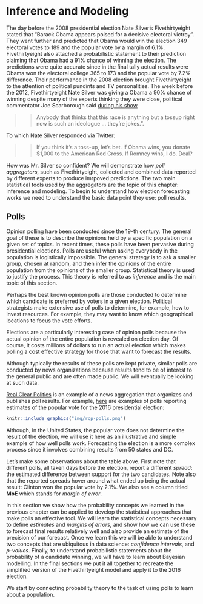 # Inference and Modeling 

The day before the 2008 presidential election Nate Silver's Fivethirtyeight stated that "Barack Obama appears poised for a decisive electoral victroy". They went further and predicted that Obama would win the election 349 electoral votes to 189 and the popular vote by a margin of 6.1%. Fivethirtyeight also attached a probabilistic statement to their prediction claiming that Obama had a 91% chance of winning the election. The predictions were quite accurate since in the final tally actual results were Obama won the electoral college 365 to 173 and the popular vote by 7.2% difference. Their performance in the 2008 election brought Fivethirtyeight to the attention of political pundints and TV personalities. The week before the 2012, Fivethirtyeight Nate Silver was giving a Obama a 90% chance of winning despite many of the experts thinking  they were close, political commentator Joe Scarborough said [during his show](https://www.youtube.com/watch?v=TbKkjm-gheY) 

>>Anybody that thinks that this race is anything but a tossup right now is such an ideologue ... they're jokes.". 

To which Nate Silver responded via Twitter:

>> If you think it's a toss-up, let's bet. If Obama wins, you donate $1,000 to the American Red Cross. If Romney wins, I do. Deal?

How was Mr. Silver so confident? We will demonstrate how _poll aggregators_, such as Fivethirtyeight, collected and combined data reported by different experts to produce imrpoved predictions. The two main statistical tools used by the aggregators are the topic of this chapter: inference and modeling. To begin to understand how election forecasting works we need to understand the basic data point they use: poll results.


## Polls

Opinion polling have been conducted since the 19-th century. The general goal of these is to describe the opinions held by a specific population on a given set of topics. In recent times, these polls have been pervasive during presidential elections. Polls are useful when asking everybody in the population is logistically impossible. The general strategy is to ask a smaller group, chosen at random, and then infer the opinions of the entire population from the opinions of the smaller group. Statistical theory is used to justify the process. This theory is referred to as  _inference_ and is the main topic of this section.

Perhaps the best known opinion polls are those conducted to determine which candidate is preferred by voters in a given election. Political strategists make extensive use of polls to determine, for example, how to invest resources. For example, they may want to know which geographical locations to focus the vote efforts. 

Elections are a particularly interesting case of opinion polls  because the actual opinion of the entire population is revealed on election day. Of course, it costs millions of dollars to run an actual election which makes polling a cost effective strategy for those that want to forecast the results. 

Although typically the results of these polls are kept private, similar polls are conducted by news organizations because results tend to be of interest to the general public and are often made public. We will eventually be looking at such data.

[Real Clear Politics](http://www.realclearpolitics.com) is an example of a news aggregation that organizes and publishes poll results. For example, [here](http://www.realclearpolitics.com/epolls/2016/president/us/general_election_trump_vs_clinton-5491.html) are examples of polls reporting estimates of the popular vote for the 2016 presidential election:

```r
knitr::include_graphics("img/rcp-polls.png")
```

Although, in the United States, the popular vote does not determine the result of the election, we will use it here as an illustrative and simple example of how well polls work. Forecasting the election is a more complex process since it involves combining results from 50 states and DC.

Let's make some observations about the table above. First note that different polls, all taken days before the election, report a different _spread_:  the estimated difference between support for the two candidates. Note also that the reported spreads hover around what ended up being the actual result: Clinton won the popular vote by 2.1%. We also see a column titled **MoE** which stands for  _margin of error_. 

In this section we show how the probability concepts we learned in the previous chapter can be applied to develop the statistical approaches that make polls an effective tool. We will learn the statistical concepts necessary to define _estimates_ and _margins of errors_, and show how we can use these to forecast final results relatively well and also provide an estimate of the precision of our forecast. Once we learn this we will be able to understand two concepts that are 
ubiquitous in data science: _confidence intervals_, and _p-values_. Finally, to understand probabilistic statements about the probability of a candidate winning, we will have to learn about Bayesian modelling. In the final sections we put it all together to recreate the simplified version of the Fivethirtyeight model and apply it to the 2016 election. 

We start by connecting probability theory to the task of using polls to learn about a population.

